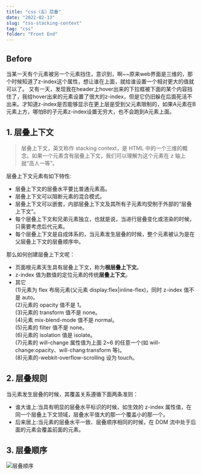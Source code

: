 ```yaml
---
title: "css（五）层叠"
date: "2022-02-13"
slug: "css-stacking-context"
tag: "css"
folder: "Front End"
---
```


## Before

当某一天有个元素被另一个元素挡住，意识到，啊~~原来web界面是三维的，那个时候知道了z-index这个属性，想让谁在上面，就给谁设置一个相对更大的值就可以了。
又有一天，发现我在header上hover出来的下拉框被下面的某个内容挡住了，我给hover出来的元素设置了很大的z-index，但是它仍旧躲在后面死活不出来。才知道z-index是否能够显示在更上层是受到父元素限制的，如果A元素在B元素上方，哪怕B的子元素z-index设置无穷大，也不会跑到A元素上面。

## 1. 层叠上下文
>层叠上下文，英文称作 stacking context，是 HTML 中的一个三维的概念。如果一个元素含有层叠上下文，我们可以理解为这个元素在 z 轴上就“高人一等”。

层叠上下文元素有如下特性:
- 层叠上下文的层叠水平要比普通元素高。
- 层叠上下文可以阻断元素的混合模式。
- 层叠上下文可以嵌套，内部层叠上下文及其所有子元素均受制于外部的“层叠上下文”。
- 每个层叠上下文和兄弟元素独立，也就是说，当进行层叠变化或渲染的时候，只需要考虑后代元素。
- 每个层叠上下文是自成体系的，当元素发生层叠的时候，整个元素被认为是在父层叠上下文的层叠顺序中。

那么如何创建层叠上下文呢：
- 页面根元素天生具有层叠上下文，称为**根层叠上下文**。
- z-index 值为数值的定位元素的传统**层叠上下文**。
- 其它  
  (1)元素为 flex 布局元素(父元素 display:flex|inline-flex)，同时 z-index 值不是 auto。  
  (2)元素的 opacity 值不是 1。  
  (3)元素的 transform 值不是 none。  
  (4)元素 mix-blend-mode 值不是 normal。  
  (5)元素的 filter 值不是 none。  
  (6)元素的 isolation 值是 isolate。  
  (7)元素的 will-change 属性值为上面 2~6 的任意一个(如 will-change:opacity、will-chang:transform 等)。  
  (8)元素的-webkit-overflow-scrolling 设为 touch。  

## 2. 层叠规则
当元素发生层叠的时候，其覆盖关系遵循下面两条准则：
- 谁大谁上:当具有明显的层叠水平标识的时候，如生效的 z-index 属性值，在同一个层叠上下文领域，层叠水平值大的那一个覆盖小的那一个。
- 后来居上:当元素的层叠水平一致、层叠顺序相同的时候，在 DOM 流中处于后面的元素会覆盖前面的元素。

## 3. 层叠顺序
![层叠顺序](./layers/layers-order.png)